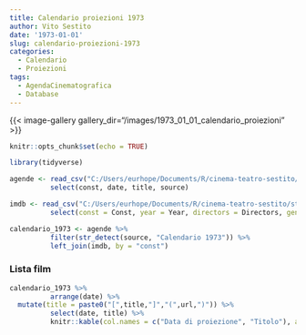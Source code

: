```yaml
---
title: Calendario proiezioni 1973
author: Vito Sestito
date: '1973-01-01'
slug: calendario-proiezioni-1973
categories:
  - Calendario
  - Proiezioni
tags:
  - AgendaCinematografica
  - Database
---
```

{{< image-gallery gallery_dir="/images/1973_01_01_calendario_proiezioni" >}}
```r
knitr::opts_chunk$set(echo = TRUE)

library(tidyverse)

agende <- read_csv("C:/Users/eurhope/Documents/R/cinema-teatro-sestito/static/data/programmazione_agende.csv") %>%
          select(const, date, title, source)

imdb <- read_csv("C:/Users/eurhope/Documents/R/cinema-teatro-sestito/static/data/programmazione_imdb.csv") %>%
          select(const = Const, year = Year, directors = Directors, genres = Genres, imdb_rating = `IMDb Rating`, runtime = `Runtime (mins)`, url = URL)

calendario_1973 <- agende %>%
          filter(str_detect(source, "Calendario 1973")) %>%
          left_join(imdb, by = "const")
```
### Lista film
```r
calendario_1973 %>%
          arrange(date) %>%
  mutate(title = paste0("[",title,"]","(",url,")")) %>%
          select(date, title) %>%
          knitr::kable(col.names = c("Data di proiezione", "Titolo"), align = c("l", "l", "l"))
```